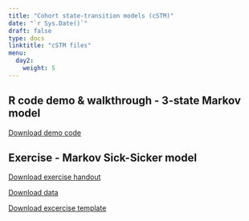 ---
title: "Cohort state-transition models (cSTM)"
date: "`r Sys.Date()`"
draft: false
type: docs
linktitle: "cSTM files"
menu:
  day2:
    weight: 5
---

## R code demo & walkthrough - 3-state Markov model 

[Download demo code](../../../Course_Modularization/Markov models/Markov 3-state/Markov_3state.Rmd)

## Exercise - Markov Sick-Sicker model 

[Download exercise handout](../../../Course_Modularization/Markov models/Markov Sick-Sicker/exercise worksheets/markov_sick-sicker_exercise.html)

[Download data](../../../Course_Modularization/Markov models/Markov Sick-Sicker/solutions/HMD_USA_Mx_2015.csv)

[Download excercise template](../../../Course_Modularization/Markov models/Markov Sick-Sicker/templates/markov_sick-sicker_template.Rmd)

<!-- [Download excercise solutions](../../../Course_Modularization/Markov models/Markov Sick-Sicker/solutions/markov_sick-sicker_time_solutions.Rmd) -->
